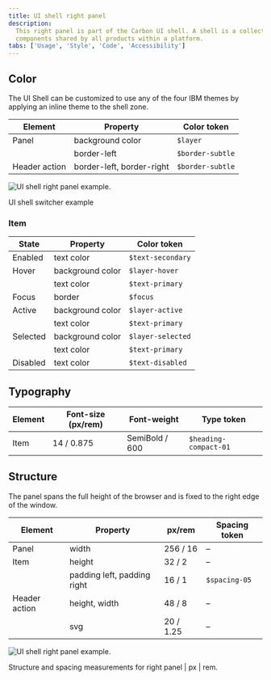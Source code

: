 ```yaml
---
title: UI shell right panel
description:
  This right panel is part of the Carbon UI shell. A shell is a collection of
  components shared by all products within a platform.
tabs: ['Usage', 'Style', 'Code', 'Accessibility']
---
```


## Color

The UI Shell can be customized to use any of the four IBM themes by applying an
inline theme to the shell zone.

| Element       | Property                  | Color token      |
| ------------- | ------------------------- | ---------------- |
| Panel         | background color          | `$layer`         |
|               | border-left               | `$border-subtle` |
| Header action | border-left, border-right | `$border-subtle` |

<Row>
<Column colLg={8}>

![UI shell right panel example.](images/right-panel-style-1.png)

<Caption>UI shell switcher example</Caption>

</Column>
</Row>

### Item

| State    | Property         | Color token       |
| -------- | ---------------- | ----------------- |
| Enabled  | text color       | `$text-secondary` |
| Hover    | background color | `$layer-hover`    |
|          | text color       | `$text-primary`   |
| Focus    | border           | `$focus`          |
| Active   | background color | `$layer-active`   |
|          | text color       | `$text-primary`   |
| Selected | background color | `$layer-selected` |
|          | text color       | `$text-primary`   |
| Disabled | text color       | `$text-disabled`  |

## Typography

| Element | Font-size (px/rem) | Font-weight    | Type token            |
| ------- | ------------------ | -------------- | --------------------- |
| Item    | 14 / 0.875         | SemiBold / 600 | `$heading-compact-01` |

## Structure

The panel spans the full height of the browser and is fixed to the right edge of
the window.

| Element       | Property                    | px/rem    | Spacing token |
| ------------- | --------------------------- | --------- | ------------- |
| Panel         | width                       | 256 / 16  | –             |
| Item          | height                      | 32 / 2    | –             |
|               | padding left, padding right | 16 / 1    | `$spacing-05` |
| Header action | height, width               | 48 / 8    | –             |
|               | svg                         | 20 / 1.25 | –             |

![UI shell right panel example.](images/right-panel-style-2.png)

<Caption>
  Structure and spacing measurements for right panel | px | rem.
</Caption>
